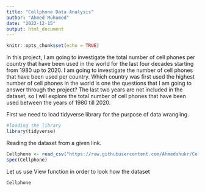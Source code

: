 ```yaml
---
title: "Cellphone Data Analysis"
author: "Ahmed Muhumed"
date: "2022-12-15"
output: html_document
---
```


```r
knitr::opts_chunk$set(echo = TRUE)
```

In this project, I am going to investigate the total number of cell phones per country that have been used in the world for the last four decades starting from 1980 up to 2020. I am going to investigate the number of cell phones that have been used per country. Which country was first used the highest number of cell phones in the world is one the questions that I am going to answer through the project? The last two years are not included in the dataset, so I will explore the total number of cell phones that have been used between the years of 1980 till 2020.

First we need to load tidyverse library for the purpose of data wrangling.
```r
#loading the library
library(tidyverse)
```
Reading the dataset from a given link. 
```r
Cellphone <- read_csv("https://raw.githubusercontent.com/Ahmedshukr/Cell-Phone-Dataset-Data-Analysis/main/cell_phones_total.csv")
spec(Cellphone)
```
Let us use View function in order to look how the dataset 
```r
Cellphone
```



